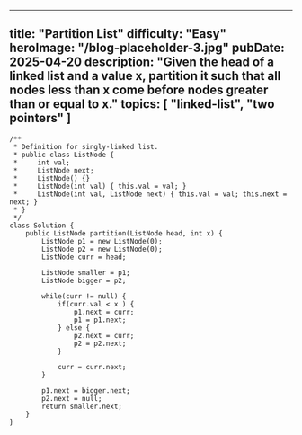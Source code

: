 
---
title: "Partition List"
difficulty: "Easy"
heroImage: "/blog-placeholder-3.jpg"
pubDate: 2025-04-20
description: "Given the head of a linked list and a value x, partition it such that all nodes less than x come before nodes greater than or equal to x."
topics: [ "linked-list", "two pointers" ]
---

```
/**
 * Definition for singly-linked list.
 * public class ListNode {
 *     int val;
 *     ListNode next;
 *     ListNode() {}
 *     ListNode(int val) { this.val = val; }
 *     ListNode(int val, ListNode next) { this.val = val; this.next = next; }
 * }
 */
class Solution {
    public ListNode partition(ListNode head, int x) {
        ListNode p1 = new ListNode(0);
        ListNode p2 = new ListNode(0);
        ListNode curr = head;

        ListNode smaller = p1;
        ListNode bigger = p2;

        while(curr != null) {
            if(curr.val < x ) {
                p1.next = curr;
                p1 = p1.next;
            } else {
                p2.next = curr;
                p2 = p2.next;
            }

            curr = curr.next;
        }

        p1.next = bigger.next;
        p2.next = null;
        return smaller.next;
    }
}
```
